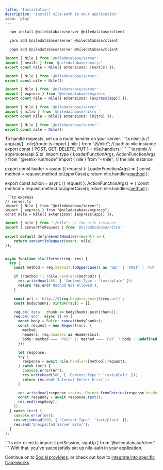 ```yaml
---
title: 'Installation'
description: 'Install nile-auth in your application'
icon: 'play'
---
```


<Steps>
<Step title="Install packages">
<CodeGroup>

```bash npm
  npm install @niledatabase/server @niledatabase/client
```
```bash yarn 
  yarn add @niledatabase/server @niledatabase/client
```
```bash pnpm
  pnpm add @niledatabase/server @niledatabase/client
```
</CodeGroup>
</Step>
<DbCreds />
<Step title="Import and configure the nile-auth instance">

<CodeGroup>

```ts nextjs
import { Nile } from '@niledatabase/server'
import { nextJs } from '@niledatabase/nextjs'
export const nile = Nile({ extensions: [nextJs] });
```
```ts remix
import { Nile } from '@niledatabase/server'
export const nile = Nile();
```
```ts express
import { Nile } from '@niledatabase/server'
import { express } from '@niledatabase/express'
export const nile = Nile({ extensions: [express(app)] });
```
```ts nitro
import { Nile } from '@niledatabase/server'
import { nitro } from '@niledatabase/nitro '
export const nile = Nile({ extensions: [nitro] });
```
```ts JS
import { Nile } from '@niledatabase/server'
export const nile = Nile();
```

</CodeGroup>

</Step>
<Step>
To handle requests, set up a route handler on your server.

<CodeGroup>
```ts next-js
// app/api/[...nile]/route.ts
import { nile } from "@/nile"; // path to nile instance
export const { POST, GET, DELETE, PUT } = nile.handlers;
```
```ts remix
// app/routes/api.$.ts`
import type { LoaderFunctionArgs, ActionFunctionArgs } from "@remix-run/node"
import { nile } from "~/nile"; // the nile instance

export const loader = async ({ request }: LoaderFunctionArgs) => {
  const method = request.method.toUpperCase();
  return nile.handlers[method](request)
};

export const action = async ({ request }: ActionFunctionArgs) => {
  const method = request.method.toUpperCase();
  return nile.handlers[method](request)
};
```
```ts express
// server.ts
import { Nile } from "@niledatabase/server";
import { express } from "@niledatabase/express";
const nile = Nile({ extensions: [express(app)] });
```
```ts nitro
import { nile } from "~/nile"; // the nile instance
import { convertToRequest } from '@niledatabase/nitro'
 
export default defineEventHandler((event) => {
    return convertToRequest(event, nile);
});
```
```ts JS

async function startServer(req, res) {
  try {
    const method = req.method?.toUpperCase() as 'GET' | 'POST' | 'PUT' | 'DELETE';

    if (!method || !nile.handlers[method]) {
      res.writeHead(405, { 'Content-Type': 'text/plain' });
      return res.end('Method Not Allowed');
    }

    const url = `http://${req.headers.host}${req.url}`;
    const bodyChunks: Uint8Array[] = [];

    req.on('data', chunk => bodyChunks.push(chunk));
    req.on('end', async () => {
      const body = Buffer.concat(bodyChunks);
      const request = new Request(url, {
        method,
        headers: req.headers as HeadersInit,
        body: method === 'POST' || method === 'PUT' ? body : undefined,
      });

      let response;
      try {
        response = await nile.handlers[method](request);
      } catch (err) {
        console.error(err);
        res.writeHead(500, { 'Content-Type': 'text/plain' });
        return res.end('Internal Server Error');
      }

      res.writeHead(response.status, Object.fromEntries(response.headers.entries()));
      const respBody = await response.text();
      res.end(respBody);
    });
  } catch (err) {
    console.error(err);
    res.writeHead(500, { 'Content-Type': 'text/plain' });
    res.end('Unexpected Server Error');
  }
};
```



</CodeGroup>
</Step>
<Step title="Call APIs with the nile-auth client">
 ```ts nile-client.ts
import { getSession, signUp } from '@niledatabase/client'
```
 
</Step>
</Steps>
With that, you've successfully set up nile-auth in your application.

Continue on to [Social providers](../singlesignon/discord), or check out how to [integrate into specific frameworks](../integrations/nextjs)